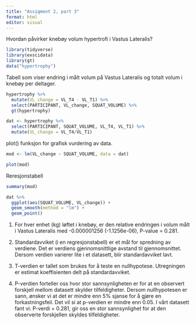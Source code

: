 ```yaml
---
title: "Assigment 2, part 3"
format: html
editor: visual
---
```

Hvordan påvirker knebøy volum hypertrofi i Vastus Lateralis?

```r

library(tidyverse)
library(exscidata)
library(gt)
data("hypertrophy")

```

Tabell som viser endring i målt volum på Vastus Lateralis og totalt volum i knebøy per deltager.

```r
hypertrophy %>% 
  mutate(VL_change = VL_T4 - VL_T1) %>% 
  select(PARTICIPANT, VL_change, SQUAT_VOLUME) %>% 
  gt(hypertrophy)


```



```r
dat <- hypertrophy %>%
  select(PARTICIPANT, SQUAT_VOLUME, VL_T4, VL_T1) %>%
  mutate(VL_change = VL_T4/VL_T1)

```

plot() funksjon for grafisk vurdering av data. 

```r
mod <- lm(VL_change ~ SQUAT_VOLUME, data = dat)

plot(mod)


```

Reresjonstabell

```r
summary(mod)


```


```r
dat %>% 
  ggplot(aes(SQUAT_VOLUME, VL_change)) +
  geom_smooth(method = "lm") +
  geom_point()
```


1.	For hver enhet (kg) løftet i knebøy, er den relative endringen i volum målt i Vastus Lateralis med -0.000001256 (-1.1256e-06), P-value = 0.281.

2.	Standardavviket (i en regresjonstabell) er et mål for spredning av verdiene. Det er verdiens gjennomsnittlige avstand til gjennomsnittet. Dersom verdien varierer lite i et datasett, blir standardavviket lavt.

3.	T-verdien er tallet som brukes for å teste en nullhypotese. Utregningen er estimat koeffisienten delt på standardavviket.

4.	P-verdien forteller oss hvor stor sannsynligheten er for at en observert forskjell mellom datasett skylder tilfeldigheter. Dersom nullhypotesen er sann, ønsker vi at det er mindre enn 5% sjanse for å gjøre en forkastningsfeil. Det vil si at p-verdien er mindre enn 0.05. I vårt datasett fant vi: P-verdi = 0.281, gir oss en stor sannsynlighet for at den observerte forskjellen skyldes tilfeldigheter.
